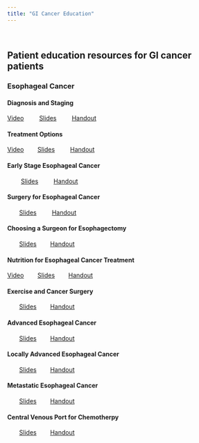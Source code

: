```yaml
---
title: "GI Cancer Education"
---
```

<br/>

## Patient education resources for GI cancer patients


### Esophageal Cancer

#### Diagnosis and Staging

[Video](https://www.youtube.com/watch?v=aDkgurq17wE) &nbsp; &nbsp; &nbsp; &nbsp; [Slides](slides/02-Eso_Dx_Staging.html) &nbsp; &nbsp; &nbsp; &nbsp; [Handout](slides/02-Eso_Dx_Staging.pdf)

#### Treatment Options

[Video](https://www.youtube.com/watch?v=Tk8cp3uL-lU)&nbsp; &nbsp; &nbsp; &nbsp; [Slides](slides/04-Eso_Rx_Options.html) &nbsp; &nbsp; &nbsp; &nbsp; [Handout](slides/04-Eso_Rx_Options.pdf)

#### Early Stage Esophageal Cancer

&nbsp; &nbsp; &nbsp; &nbsp; [Slides](slides/06-Eso_Early.html) &nbsp; &nbsp; &nbsp; &nbsp; [Handout](slides/06-Eso_Early.pdf)


#### Surgery for Esophageal Cancer

&nbsp; &nbsp; &nbsp; &nbsp;[Slides](slides/12-Eso_Surgery.html) &nbsp; &nbsp; &nbsp; &nbsp; [Handout](slides/12-Eso_Surgery.pdf)  &nbsp; &nbsp; &nbsp; &nbsp; 

#### Choosing a Surgeon for Esophagectomy

&nbsp; &nbsp; &nbsp; &nbsp;[Slides](slides/32-Surgeon.html) &nbsp; &nbsp; &nbsp; &nbsp;[Handout](slides/32-Surgeon.pdf)

#### Nutrition for Esophageal Cancer Treatment

[Video](https://www.youtube.com/watch?v=XsqL41lU29w&t=23s) &nbsp; &nbsp; &nbsp; &nbsp;[Slides](slides/22-NutritionEsoCa.html) &nbsp; &nbsp; &nbsp; &nbsp;[Handout](slides/22-NutritionEsoCa.pdf)

#### Exercise and Cancer Surgery

&nbsp; &nbsp; &nbsp; &nbsp;[Slides](slides/34-Exercise.html) &nbsp; &nbsp; &nbsp; &nbsp;[Handout](slides/34-Exercise.pdf)

#### Advanced Esophageal Cancer

&nbsp; &nbsp; &nbsp; &nbsp;[Slides](slides/08-Eso_Advanced.html) &nbsp; &nbsp; &nbsp; &nbsp;[Handout](slides/08-Eso_Advanced.pdf)

#### Locally Advanced Esophageal Cancer

&nbsp; &nbsp; &nbsp; &nbsp;[Slides](slides/14-Eso_Locally_Advanced.html) &nbsp; &nbsp; &nbsp; &nbsp;[Handout](slides/14-Eso_Locally_Advanced.pdf)


#### Metastatic Esophageal Cancer

&nbsp; &nbsp; &nbsp; &nbsp;[Slides](slides/16-Eso_Metastatic.html) &nbsp; &nbsp; &nbsp; &nbsp;[Handout](slides/16-Eso_Metastatic.pdf)


#### Central Venous Port for Chemotherpy

&nbsp; &nbsp; &nbsp; &nbsp;[Slides](slides/26-Port.html) &nbsp; &nbsp; &nbsp; &nbsp;[Handout](slides/26-Port.pdf)
